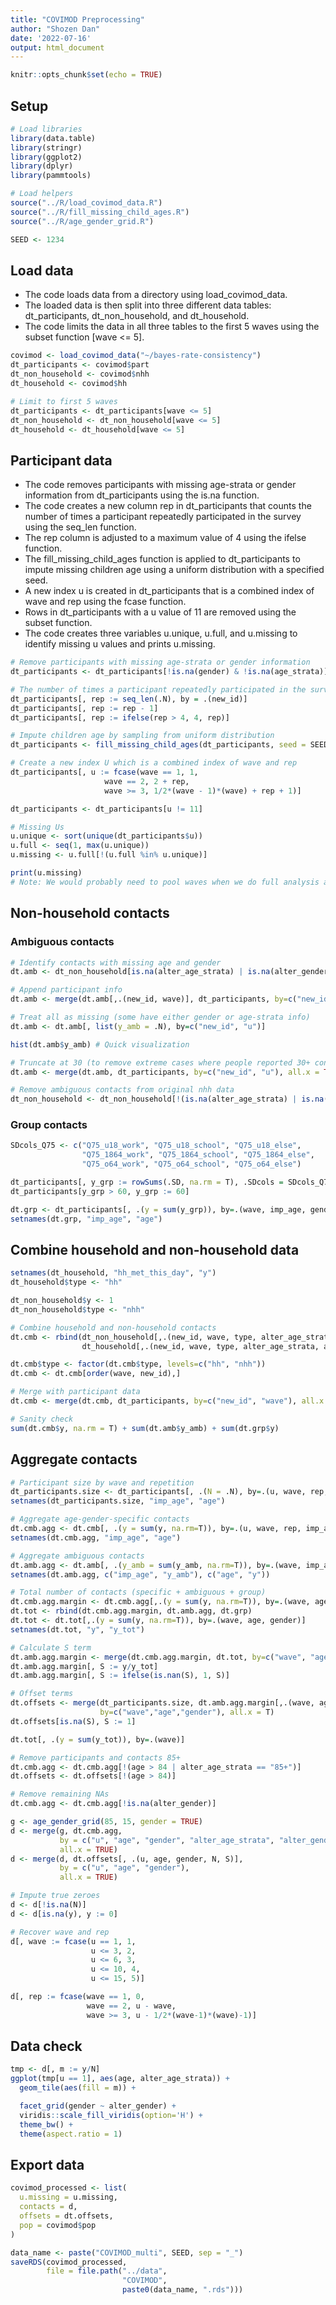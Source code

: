 ```yaml
---
title: "COVIMOD Preprocessing"
author: "Shozen Dan"
date: '2022-07-16'
output: html_document
---
```


```r
knitr::opts_chunk$set(echo = TRUE)
```

## Setup
```r
# Load libraries
library(data.table)
library(stringr)
library(ggplot2)
library(dplyr)
library(pammtools)

# Load helpers
source("../R/load_covimod_data.R")
source("../R/fill_missing_child_ages.R")
source("../R/age_gender_grid.R")

SEED <- 1234
```

## Load data

- The code loads data from a directory using load_covimod_data.
- The loaded data is then split into three different data tables: dt_participants, dt_non_household, and dt_household.
- The code limits the data in all three tables to the first 5 waves using the subset function [wave <= 5].
```r
covimod <- load_covimod_data("~/bayes-rate-consistency")
dt_participants <- covimod$part
dt_non_household <- covimod$nhh
dt_household <- covimod$hh

# Limit to first 5 waves
dt_participants <- dt_participants[wave <= 5]
dt_non_household <- dt_non_household[wave <= 5]
dt_household <- dt_household[wave <= 5]
```

## Participant data

- The code removes participants with missing age-strata or gender information from dt_participants using the is.na function.
- The code creates a new column rep in dt_participants that counts the number of times a participant repeatedly participated in the survey using the seq_len function.
- The rep column is adjusted to a maximum value of 4 using the ifelse function.
- The fill_missing_child_ages function is applied to dt_participants to impute missing children age using a uniform distribution with a specified seed.
- A new index u is created in dt_participants that is a combined index of wave and rep using the fcase function.
- Rows in dt_participants with a u value of 11 are removed using the subset function.
- The code creates three variables u.unique, u.full, and u.missing to identify missing u values and prints u.missing.
```r
# Remove participants with missing age-strata or gender information
dt_participants <- dt_participants[!is.na(gender) & !is.na(age_strata)]

# The number of times a participant repeatedly participated in the survey
dt_participants[, rep := seq_len(.N), by = .(new_id)]
dt_participants[, rep := rep - 1]
dt_participants[, rep := ifelse(rep > 4, 4, rep)]

# Impute children age by sampling from uniform distribution
dt_participants <- fill_missing_child_ages(dt_participants, seed = SEED)

# Create a new index U which is a combined index of wave and rep
dt_participants[, u := fcase(wave == 1, 1, 
                     wave == 2, 2 + rep,
                     wave >= 3, 1/2*(wave - 1)*(wave) + rep + 1)]

dt_participants <- dt_participants[u != 11]

# Missing Us
u.unique <- sort(unique(dt_participants$u))
u.full <- seq(1, max(u.unique))
u.missing <- u.full[!(u.full %in% u.unique)]

print(u.missing)
# Note: We would probably need to pool waves when we do full analysis as there is too much
```

## Non-household contacts
### Ambiguous contacts
```r
# Identify contacts with missing age and gender
dt.amb <- dt_non_household[is.na(alter_age_strata) | is.na(alter_gender)]

# Append participant info
dt.amb <- merge(dt.amb[,.(new_id, wave)], dt_participants, by=c("new_id", "wave"), all.x = TRUE)

# Treat all as missing (some have either gender or age-strata info)
dt.amb <- dt.amb[, list(y_amb = .N), by=c("new_id", "u")]

hist(dt.amb$y_amb) # Quick visualization

# Truncate at 30 (to remove extreme cases where people reported 30+ contacts)
dt.amb <- merge(dt.amb, dt_participants, by=c("new_id", "u"), all.x = TRUE)

# Remove ambiguous contacts from original nhh data
dt_non_household <- dt_non_household[!(is.na(alter_age_strata) | is.na(alter_gender))]
```

### Group contacts
```r
SDcols_Q75 <- c("Q75_u18_work", "Q75_u18_school", "Q75_u18_else", 
                "Q75_1864_work", "Q75_1864_school", "Q75_1864_else",
                "Q75_o64_work", "Q75_o64_school", "Q75_o64_else")

dt_participants[, y_grp := rowSums(.SD, na.rm = T), .SDcols = SDcols_Q75]
dt_participants[y_grp > 60, y_grp := 60]

dt.grp <- dt_participants[, .(y = sum(y_grp)), by=.(wave, imp_age, gender)]
setnames(dt.grp, "imp_age", "age")
```

## Combine household and non-household data
```r
setnames(dt_household, "hh_met_this_day", "y")
dt_household$type <- "hh"

dt_non_household$y <- 1
dt_non_household$type <- "nhh"

# Combine household and non-household contacts
dt.cmb <- rbind(dt_non_household[,.(new_id, wave, type, alter_age_strata, alter_gender, y)], 
                dt_household[,.(new_id, wave, type, alter_age_strata, alter_gender, y)])

dt.cmb$type <- factor(dt.cmb$type, levels=c("hh", "nhh"))
dt.cmb <- dt.cmb[order(wave, new_id),]

# Merge with participant data
dt.cmb <- merge(dt.cmb, dt_participants, by=c("new_id", "wave"), all.x = TRUE)

# Sanity check
sum(dt.cmb$y, na.rm = T) + sum(dt.amb$y_amb) + sum(dt.grp$y)
```

## Aggregate contacts
```r
# Participant size by wave and repetition
dt_participants.size <- dt_participants[, .(N = .N), by=.(u, wave, rep, imp_age, gender)]
setnames(dt_participants.size, "imp_age", "age")

# Aggregate age-gender-specific contacts
dt.cmb.agg <- dt.cmb[, .(y = sum(y, na.rm=T)), by=.(u, wave, rep, imp_age, gender, alter_age_strata, alter_gender)]
setnames(dt.cmb.agg, "imp_age", "age")

# Aggregate ambiguous contacts
dt.amb.agg <- dt.amb[, .(y_amb = sum(y_amb, na.rm=T)), by=.(wave, imp_age, gender)]
setnames(dt.amb.agg, c("imp_age", "y_amb"), c("age", "y"))

# Total number of contacts (specific + ambiguous + group)
dt.cmb.agg.margin <- dt.cmb.agg[,.(y = sum(y, na.rm=T)), by=.(wave, age, gender)]
dt.tot <- rbind(dt.cmb.agg.margin, dt.amb.agg, dt.grp)
dt.tot <- dt.tot[,.(y = sum(y, na.rm=T)), by=.(wave, age, gender)]
setnames(dt.tot, "y", "y_tot")

# Calculate S term
dt.amb.agg.margin <- merge(dt.cmb.agg.margin, dt.tot, by=c("wave", "age","gender"), all.x=TRUE)
dt.amb.agg.margin[, S := y/y_tot]
dt.amb.agg.margin[, S := ifelse(is.nan(S), 1, S)]

# Offset terms
dt.offsets <- merge(dt_participants.size, dt.amb.agg.margin[,.(wave, age, gender, S)], 
                    by=c("wave","age","gender"), all.x = T)
dt.offsets[is.na(S), S := 1]

dt.tot[, .(y = sum(y_tot)), by=.(wave)]
```

```r
# Remove participants and contacts 85+
dt.cmb.agg <- dt.cmb.agg[!(age > 84 | alter_age_strata == "85+")]
dt.offsets <- dt.offsets[!(age > 84)]

# Remove remaining NAs
dt.cmb.agg <- dt.cmb.agg[!is.na(alter_gender)]
```

```r
g <- age_gender_grid(85, 15, gender = TRUE)
d <- merge(g, dt.cmb.agg, 
           by = c("u", "age", "gender", "alter_age_strata", "alter_gender"), 
           all.x = TRUE)
d <- merge(d, dt.offsets[, .(u, age, gender, N, S)], 
           by = c("u", "age", "gender"), 
           all.x = TRUE)

# Impute true zeroes
d <- d[!is.na(N)]
d <- d[is.na(y), y := 0]

# Recover wave and rep
d[, wave := fcase(u == 1, 1, 
                  u <= 3, 2,
                  u <= 6, 3,
                  u <= 10, 4,
                  u <= 15, 5)]

d[, rep := fcase(wave == 1, 0, 
                 wave == 2, u - wave,
                 wave >= 3, u - 1/2*(wave-1)*(wave)-1)]
```

## Data check
```r
tmp <- d[, m := y/N]
ggplot(tmp[u == 1], aes(age, alter_age_strata)) + 
  geom_tile(aes(fill = m)) + 

  facet_grid(gender ~ alter_gender) + 
  viridis::scale_fill_viridis(option='H') +
  theme_bw() + 
  theme(aspect.ratio = 1)
```

## Export data
```r
covimod_processed <- list(
  u.missing = u.missing,
  contacts = d,
  offsets = dt.offsets,
  pop = covimod$pop
)

data_name <- paste("COVIMOD_multi", SEED, sep = "_")
saveRDS(covimod_processed, 
        file = file.path("../data",
                         "COVIMOD",
                         paste0(data_name, ".rds")))
```


